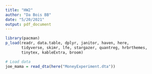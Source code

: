 ```yaml
---
title: "HW2"
author: "Da Bois BB"
date: "5/20/2021"
output: pdf_document
---
```


```r
library(pacman)
p_load(readr, data.table, dplyr, janitor, haven, here, 
       tidyverse, skimr, lfe, stargazer, quantreg, hrbrthemes, 
       tinytex, kableExtra, broom)
```

```r
# Load data
joe_mama = read_dta(here("MoneyExperiment.dta")) 

```

```r

```


```r

```

